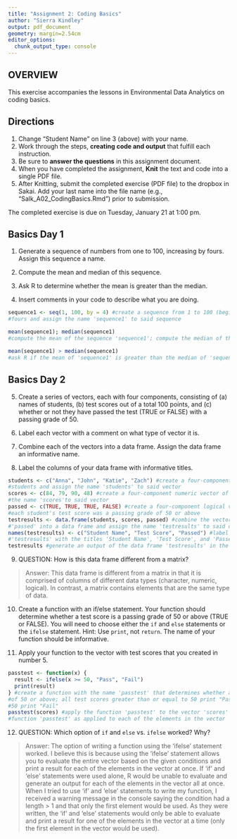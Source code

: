 ```yaml
---
title: "Assignment 2: Coding Basics"
author: "Sierra Kindley"
output: pdf_document
geometry: margin=2.54cm
editor_options: 
  chunk_output_type: console
---
```


## OVERVIEW

This exercise accompanies the lessons in Environmental Data Analytics on coding basics. 

## Directions
1. Change "Student Name" on line 3 (above) with your name.
3. Work through the steps, **creating code and output** that fulfill each instruction.
4. Be sure to **answer the questions** in this assignment document.
6. When you have completed the assignment, **Knit** the text and code into a single PDF file.
8. After Knitting, submit the completed exercise (PDF file) to the dropbox in Sakai. Add your last name into the file name (e.g., "Salk_A02_CodingBasics.Rmd") prior to submission.

The completed exercise is due on Tuesday, January 21 at 1:00 pm.


## Basics Day 1

1. Generate a sequence of numbers from one to 100, increasing by fours. Assign this sequence a name. 

2. Compute the mean and median of this sequence. 

3. Ask R to determine whether the mean is greater than the median. 

4. Insert comments in your code to describe what you are doing.

```r

sequence1 <- seq(1, 100, by = 4) #create a sequence from 1 to 100 (beginning with 1) increasing by 
#fours and assign the name 'sequence1' to said sequence

mean(sequence1); median(sequence1) 
#compute the mean of the sequence 'sequence1'; compute the median of the sequence 'sequence1'

mean(sequence1) > median(sequence1) 
#ask R if the mean of 'sequence1' is greater than the median of 'sequence1'

```

## Basics Day 2

5. Create a series of vectors, each with four components, consisting of (a) names of students, (b) test scores out of a total 100 points, and (c) whether or not they have passed the test (TRUE or FALSE) with a passing grade of 50.

6. Label each vector with a comment on what type of vector it is.

7. Combine each of the vectors into a data frame. Assign the data frame an informative name.

8. Label the columns of your data frame with informative titles.

```r

students <- c("Anna", "John", "Katie", "Zach") #create a four-component character vector of names of 
#students and assign the name 'students' to said vector
scores <- c(84, 79, 90, 48) #create a four-component numeric vector of student test scores and assign 
#the name 'scores'to said vector
passed <- c(TRUE, TRUE, TRUE, FALSE) #create a four-component logical vector denoting whether or not 
#each student's test score was a passing grade of 50 or above
testresults <- data.frame(students, scores, passed) #combine the vectors 'students', 'scores', and 
#'passed' into a data frame and assign the name 'testresults' to said data frame
names(testresults) <- c("Student Name", "Test Score", "Passed") #label the columns of the data frame 
#'testresults' with the titles 'Student Name', 'Test Score', and 'Passed'
testresults #generate an output of the data frame 'testresults' in the console

```

9. QUESTION: How is this data frame different from a matrix?

> Answer: This data frame is different from a matrix in that it is comprised of columns of different data types (character, numeric, logical). In contrast, a matrix contains elements that are the same type of data.

10. Create a function with an if/else statement. Your function should determine whether a test score is a passing grade of 50 or above (TRUE or FALSE). You will need to choose either the `if` and `else` statements or the `ifelse` statement. Hint: Use `print`, not `return`. The name of your function should be informative.

11. Apply your function to the vector with test scores that you created in number 5. 

```r

passtest <- function(x) {
  result <- ifelse(x >= 50, "Pass", "Fail") 
  print(result)
} #create a function with the name 'passtest' that determines whether a test score is a passing grade 
#of 50 or above; all test scores greater than or equal to 50 print "Pass", and all scores less than 
#50 print "Fail"
passtest(scores) #apply the function 'passtest' to the vector 'scores' and print the results of the 
#function 'passtest' as applied to each of the elements in the vector 'scores' in the console

```

12. QUESTION: Which option of `if` and `else` vs. `ifelse` worked? Why?

> Answer: The option of writing a function using the 'ifelse' statement worked. I believe this is because using the 'ifelse' statement allows you to evaluate the entire vector based on the given conditions and print a result for each of the elements in the vector at once. If 'if' and 'else' statements were used alone, R would be unable to evaluate and generate an output for each of the elements in the vector all at once. When I tried to use 'if' and 'else' statements to write my function, I received a warning message in the console saying the condition had a length > 1 and that only the first element would be used. As they were written, the 'if' and 'else' statements would only be able to evaluate and print a result for one of the elements in the vector at a time (only the first element in the vector would be used).
